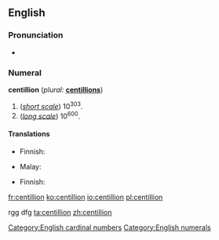 ==English==

===Pronunciation===
* {{rhymes|ɪljən|lang=en}}

===Numeral===
'''centillion''' (''plural:'' '''[[centillions]]''')

# (''[[w:Long and short scales|short scale]]'') 10<sup>303</sup>.
# (''[[w:Long and short scales|long scale]]'') 10<sup>600</sup>.

====Translations====
{{trans-top|10<sup>303</sup>}}
* Finnish: {{t|fi|[[kymmenen]] [[potenssiin]] 303}}
{{trans-mid}}
* Malay: {{t|ms|sentilion}}
{{trans-bottom}}

{{trans-top|10<sup>600</sup>}}
* Finnish: {{t|fi|sentiljoona}}
{{trans-mid}}
{{trans-bottom}}

[[Category:English cardinal numbers]]
[[Category:English numerals]]

[[fr:centillion]]
[[ko:centillion]]
[[io:centillion]]
[[pl:centillion]]

rgg
dfg
[[ta:centillion]]
[[zh:centillion]]